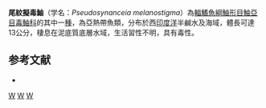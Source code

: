 {{Speciesbox 
| taxon = Pseudosynanceia melanostigma
| image = Pseudosynanceia melanostigma Ford 55.jpg
| status = NE
| status_system = IUCN3.1
| authority =  [[Day|Day]], 1875
| synonyms = 
}}
'''尾紋擬毒鮋'''（学名：''Pseudosynanceia melanostigma''）為[[輻鰭魚綱|輻鰭魚綱]][[鮋形目|鮋形目]][[鮋亞目|鮋亞目]][[毒鮋科|毒鮋科]]的其中一[[種|種]]，為亞熱帶魚類，分布於西[[印度洋|印度洋]]半鹹水及海域，體長可達13公分，棲息在泥底質底層水域，生活習性不明，具有毒性。

==参考文献==
*{{FishBase_species|genus=Pseudosynanceia|species=melanostigma|year=2014|month=5}}

{{Taxonbar|from=Q2655794}}

[[Category:有毒魚類|W]]
[[Category:擬毒鮋屬|W]]
[[Category:1875年描述的鱼类|W]]
